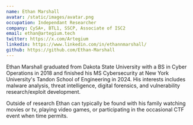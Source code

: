```yaml
---
name: Ethan Marshall
avatar: /static/images/avatar.png
occupation: Independant Researcher
company: CySA+, BTL1, SSCP, Associate of ISC2
email: ethan@artegium.tech
twitter: https://x.com/Artegium
linkedin: https://www.linkedin.com/in/ethannmarshall/
github: https://github.com/Ethan-Marshall
---
```


Ethan Marshall graduated from Dakota State University with a BS in Cyber Operations in 2018 and finished his MS Cybersecurity at New York University's Tandon School of Engineering in 2024. His interests includes malware analysis, threat intelligence, digital forensics, and vulnerability research/exploit development.

Outside of research Ethan can typically be found with his family watching movies or tv, playing video games, or participating in the occasional CTF event when time permits.
